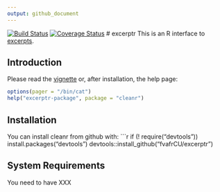 ```yaml
---
output: github_document
---
```

<!-- README.md is generated from README.Rmd. Please edit that file -->
[![Build Status](https://travis-ci.org/fvafrCU/excerptr.svg?branch=master)](https://travis-ci.org/fvafrCU/excerptr)
[![Coverage Status](https://codecov.io/github/fvafrCU/excerptr/coverage.svg?branch=master)](https://codecov.io/github/fvafrCU/excerptr?branch=master)
# excerptr
This is an R interface to [excerpts](https://github.com/fvafrCU/excerpts).

## Introduction
Please read the [vignette](http://htmlpreview.github.io/?https://github.com/fvafrCU/excerptr/blob/master/inst/doc/excerptr_Introduction.html)
or, after installation, the help page:

```r
options(pager = "/bin/cat")
help("excerptr-package", package = "cleanr")
```

## Installation
You can install cleanr from github with:
```r
if (! require("devtools")) install.packages("devtools")
devtools::install_github("fvafrCU/excerptr")


## System Requirements
You need to have XXX
